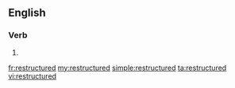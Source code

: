 ==English==

===Verb===
{{head|en}}

# {{en-past of|restructure}}

[[fr:restructured]]
[[my:restructured]]
[[simple:restructured]]
[[ta:restructured]]
[[vi:restructured]]
